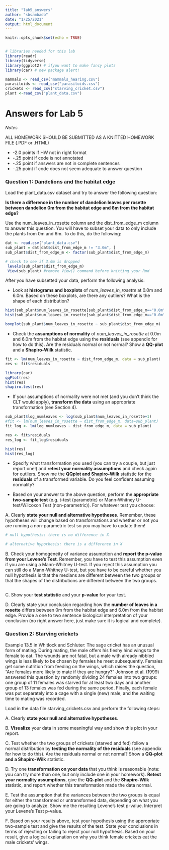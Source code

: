 ```yaml
---
title: "lab5_answers"
author: "sbsambado"
date: "1/25/2021"
output: html_document
---
```


```r
knitr::opts_chunk$set(echo = TRUE)


# libraries needed for this lab
library(readr)
library(tidyverse)
library(ggplot2) # ifyou want to make fancy plots
library(car) # new package alert!

mammals <- read_csv("mammals_hearing.csv")
parasitoids <- read_csv("parasitoids.csv")
crickets <- read_csv("starving_cricket.csv")
plant <-read_csv("plant_data.csv")
```

# Answers for Lab 5

*Notes*

ALL HOMEWORK SHOULD BE SUBMITTED AS A KNITTED HOMEWORK FILE (.PDF or .HTML)

  + -2.0 points if HW not in right format 
  + -.25 point if code is not annotated
  + -.25 point if answers are not in complete sentences
  + -.25 point if code does not seem adequate to answer question
  
  
### **Question 1: Dandelions and the habitat edge**

Load the plant_data.csv dataset and try to answer the following question:

**Is there a difference in the number of dandelion leaves per rosette between dandelion 0m from the habitat edge and 6m from the habitat edge?**

Use the num_leaves_in_rosette column and the dist_from_edge_m column to answer this question. You will have to subset your data to only include the plants from 0m and 6m. To do this, do the following:

```r
dat <- read.csv("plant_data.csv")
sub_plant = dat[dat$dist_from_edge_m != "3.0m", ]
sub_plant$dist_from_edge_m <- factor(sub_plant$dist_from_edge_m)

# check to see if 3.0m is dropped
 levels(sub_plant$dist_from_edge_m)
 View(sub_plant) #remove View() command before knitting your Rmd

```

After you have subsetted your data, perform the following analysis:

  * Look at **histograms and boxplots** of *num_leaves_in_rosette* at 0.0m and 6.0m. Based on these boxplots, are there any outliers? What is the shape of each distribution?

```r
hist(sub_plant$num_leaves_in_rosette[sub_plant$dist_from_edge_m=="0.0m"])
hist(sub_plant$num_leaves_in_rosette[sub_plant$dist_from_edge_m=="0.0m"])

boxplot(sub_plant$num_leaves_in_rosette ~ sub_plant$dist_from_edge_m)

```

  * Check the **assumptions of normality** of *num_leaves_in_rosette* at 0.0m and 6.0m from the habitat edge using the **residuals** (see appendix for how to do this). Are the residuals normal or not normal? Show a **QQ-plot** and a **Shapiro-Wilk** statistic.
```r
fit <- lm(num_leaves_in_rosette ~ dist_from_edge_m, data = sub_plant)
res <- fit$residuals

library(car)
qqPlot(res)
hist(res)
shapiro.test(res)
```

  * If your assumptions of normality were not met (and you don't think the CLT would apply), **transform the data** using an appropriate transformation (see Section 4).
```r
sub_plant$log_numleaves <- log(sub_plant$num_leaves_in_rosette+1)
#fit <- lm(num_leaves_in_rosette ~ dist_from_edge_m, data=sub_plant)
fit_log <- lm(log_numleaves ~ dist_from_edge_m, data = sub_plant)

res <- fit$residuals
res_log <- fit_log$residuals

hist(res)
hist(res_log)
```

  * Specify what transformation you used (you can try a couple, but just report one!) and **retest your normality assumptions** and check again for outliers. Show me the **QQplot and Shapiro-Wilk** statistic for the **residuals** of a transformed variable. Do you feel confident assuming normality?

  * Based on your answer to the above question, perform the **appropriate two-sample test** (e.g. t-test (parametric) or Mann-Whitney U-test/Wilcoxon Test (non-parametric)). For whatever test you choose:


A. Clearly **state your null and alternative hypotheses**. Remember, these hypotheses will change based on transformations and whether or not you are running a non-parametric test so you may have to update them!
```r
# null hypothesis: there is no difference in X

# alternative hypothesis: there is a difference in X
```

B. Check your homogeneity of variance assumption and **report the p-value from your Levene's Test**. Remember, you have to test this assumption even if you are using a Mann-Whitney U-test. If you reject this assumption you can still do a Mann-Whitney U-test, but you have to be careful whether you null hypothesis is that the medians are different between the two groups or that the shapes of the distributions are different between the two groups.

```r


```

C. Show your **test statistic** and your **p-value** for your test.

D. Clearly state your conclusion regarding how the **number of leaves in a rosette** differs between 0m from the habitat edge and 6.0m from the habitat edge. Provide a one to two sentence biological interpretation of your conclusion (no right answer here, just make sure it is logical and complete).

### **Question 2: Starving crickets**

Example 13.5 in Whitlock and Schluter: The sage cricket has an unusual form of mating. During mating, the male offers his fleshy hind wings to the female to eat. The wounds are not fatal, but a male with already nibbled wings is less likely to be chosen by females he meet subsequently. Females get some nutrition from feeding on the wings, which raises the question, "Are females more likely to mate if they are hungry?" Johnson et al. (1999) answered this question by randomly dividing 24 females into two groups: one group of 11 females was starved for at least two days and another group of 13 females was fed during the same period. Finally, each female was put separately into a cage with a single (new) male, and the waiting time to mating was recorded.

Load in the data file starving_crickets.csv and perform the following steps:

A. Clearly **state your null and alternative hypotheses**.

B. **Visualize** your data in some meaningful way and show this plot in your report.

C. Test whether the two groups of crickets (starved and fed) follow a normal distribution by **testing the normality of the residuals** (see appendix for how to do this). Are the residuals normal or not normal? Show a **QQ-plot and a Shapiro-Wilk** statistic.

D. Try one **transformation on your data** that you think is reasonable (note: you can try more than one, but only include one in your homework). **Retest your normality assumptions**, give the **QQ-plot** and the **Shapiro-Wilk** statistic, and report whether this transformation made the data normal.
  
E. Test the assumption that the variances between the two groups is equal for either the transformed or untransformed data, depending on what you are going to analyze. Show me the resulting Levene's test p-value. Interpret your Levene's Test p-value.

F. Based on your results above, test your hypothesis using the appropriate two-sample test and give the results of the test. State your conclusions in terms of rejecting or failing to reject your null hypothesis. Based on your result, give a logical explanation on why you think female crickets eat the male crickets' wings.